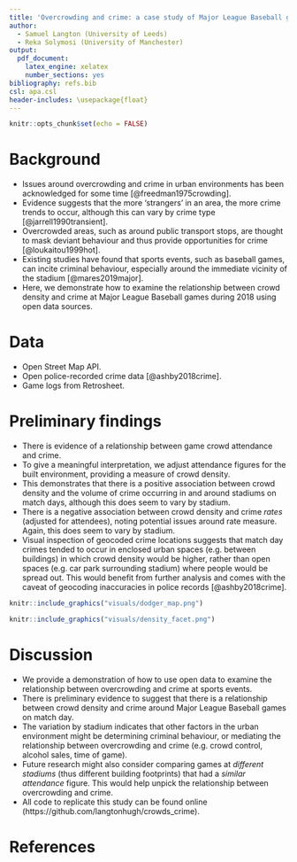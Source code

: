 ```yaml
---
title: 'Overcrowding and crime: a case study of Major League Baseball games during 2018.'
author:
  - Samuel Langton (University of Leeds)
  - Reka Solymosi (University of Manchester)
output:
  pdf_document:
    latex_engine: xelatex
    number_sections: yes
bibliography: refs.bib
csl: apa.csl
header-includes: \usepackage{float}
---
```


```r
knitr::opts_chunk$set(echo = FALSE)
```

# Background

- Issues around overcrowding and crime in urban environments has been acknowledged for some time [@freedman1975crowding].
- Evidence suggests that the more 'strangers' in an area, the more crime trends to occur, although this can vary by crime type [@jarrell1990transient].
- Overcrowded areas, such as around public transport stops, are thought to mask deviant behaviour and thus provide opportunities for crime [@loukaitou1999hot].
- Existing studies have found that sports events, such as baseball games, can incite criminal behaviour, especially around the immediate vicinity of the stadium [@mares2019major].
- Here, we demonstrate how to examine the relationship between crowd density and crime at Major League Baseball games during 2018 using open data sources.

# Data

- Open Street Map API.
- Open police-recorded crime data [@ashby2018crime].
- Game logs from Retrosheet.

# Preliminary findings

- There is evidence of a relationship between game crowd attendance and crime.
- To give a meaningful interpretation, we adjust attendance figures for the built environment, providing a measure of crowd density.
- This demonstrates that there is a positive association between crowd density and the volume of crime occurring in and around stadiums on match days, although this does seem to vary by stadium.
- There is a negative association between crowd density and crime _rates_ (adjusted for attendees), noting potential issues around rate measure. Again, this does seem to vary by stadium.
- Visual inspection of geocoded crime locations suggests that match day crimes tended to occur in enclosed urban spaces (e.g. between buildings) in which crowd density would be higher, rather than open spaces (e.g. car park surrounding stadium) where people would be spread out. This would benefit from further analysis and comes with the caveat of geocoding inaccuracies in police records [@ashby2018crime].

```r
knitr::include_graphics("visuals/dodger_map.png")
```

```r
knitr::include_graphics("visuals/density_facet.png")
```

# Discussion

- We provide a demonstration of how to use open data to examine the relationship between overcrowding and crime at sports events.
- There is preliminary evidence to suggest that there is a relationship between crowd density and crime around Major League Baseball games on match day.
- The variation by stadium indicates that other factors in the urban environment might be determining criminal behaviour, or mediating the relationship between overcrowding and crime (e.g. crowd control, alcohol sales, time of game).
- Future research might also consider comparing games at _different stadiums_ (thus different building footprints) that had a _similar attendance_ figure. This would help unpick the relationship between overcrowding and crime.
- All code to replicate this study can be found online (https://github.com/langtonhugh/crowds_crime).

# References